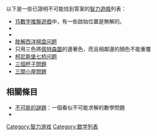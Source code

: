{{unreferenced|time=2015-03-24T15:11:47+00:00}}
以下是一些已證明不可能找到答案的[[智力遊戲|智力遊戲]]列表：

* [[數字推盤遊戲|15數字推盤遊戲]]中，有一些啟始位置是無解的。
* {{link-en|五房間謎題|Five room puzzle}}
* {{link-en|MU謎題|MU puzzle}}
* [[肢解西洋棋盘问题|肢解西洋棋盘问题]]
* 只用三色將[[佩特森圖|佩特森圖]]的邊著色，而且相鄰邊的顏色不能重覆
* [[柯尼斯堡七桥问题|柯尼斯堡七桥问题]]
* [[三個杯子問題|三個杯子問題]]
* [[三間小屋問題|三間小屋問題]]

==相關條目==
* [[不可能的謎題|不可能的謎題]]：一個看似不可能求解的數學問題
* {{le|-gry 謎題|-gry puzzle}}
{{DEFAULTSORT:Impossible puzzles}}
[[Category:智力游戏|Category:智力游戏]]
[[Category:数学列表|Category:数学列表]]

{{Math-stub}}